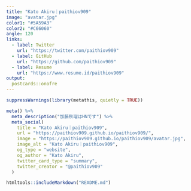 ```yaml
---
title: "Kato Akiru｜paithiov909"
image: "avatar.jpg"
color1: "#5A59A3"
color2: "#C66060"
angle: 120
links:
  - label: Twitter
    url: "https://twitter.com/paithiov909"
  - label: GitHub
    url: "https://github.com/paithiov909"
  - label: Resume
    url: "https://www.resume.id/paithiov909"
output:
  postcards::onofre
---
```


```r
suppressWarnings(library(metathis, quietly = TRUE))

meta() %>%
  meta_description("加藤秋瑠はHNです") %>%
  meta_social(
    title = "Kato Akiru｜paithiov909",
    url = "https://paithiov909.github.io/paithiov909/",
    image = "https://paithiov909.github.io/paithiov909/avatar.jpg",
    image_alt = "Kato Akiru｜paithiov909",
    og_type = "website",
    og_author = "Kato Akiru",
    twitter_card_type = "summary",
    twitter_creator = "@paithiov909"
  )
```

```r
htmltools::includeMarkdown("README.md")
```
